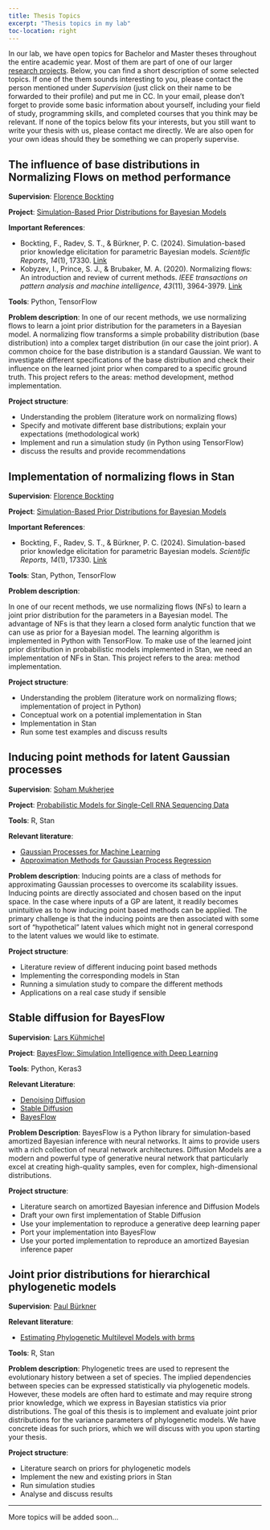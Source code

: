 ```yaml
---
title: Thesis Topics
excerpt: "Thesis topics in my lab"
toc-location: right
---
```


In our lab, we have open topics for Bachelor and Master theses throughout the
entire academic year. Most of them are part of one of our larger 
[research projects](../projects). Below, you can find a short description of some
selected topics. If one of the them sounds interesting to you, please contact the person
mentioned under *Supervision* (just click on their name to be forwarded
to their profile) and put me in CC. In your email, please don't forget to provide
some basic information about yourself, including your field of study,
programming skills, and completed courses that you think may be relevant.
If none of the topics below fits your interests,
but you still want to write your thesis with us, please contact me directly. We are also
open for your own ideas should they be something we can properly supervise.

::: {.callout-note icon=false collapse="true"}
## The influence of base distributions in Normalizing Flows on method performance

**Supervision**: [Florence Bockting](../people#florence-bockting){.btn .btn-outline-primary .btn role="button" .btn-page-header .btn-xs}

**Project**: 
[Simulation-Based Prior Distributions for Bayesian Models](../projects#sbpriors){.btn .btn-outline-primary .btn role="button" .btn-page-header .btn-xs}

**Important References**: 

- Bockting, F., Radev, S. T., & Bürkner, P. C. (2024). Simulation-based prior knowledge elicitation for parametric Bayesian models. _Scientific Reports_, _14_(1), 17330. [Link](https://www.nature.com/articles/s41598-024-68090-7)
- Kobyzev, I., Prince, S. J., & Brubaker, M. A. (2020). Normalizing flows: An introduction and review of current methods. _IEEE transactions on pattern analysis and machine intelligence_, _43_(11), 3964-3979. [Link](https://www.jmlr.org/papers/volume22/19-1028/19-1028.pdf)

**Tools**: Python, TensorFlow

**Problem description**: 
In one of our recent methods, we use normalizing flows to learn a joint prior distribution for the parameters in a Bayesian model. A normalizing flow transforms a simple probability distribution (base distribution) into a complex target distribution (in our case the joint prior). A common choice for the base distribution is a standard Gaussian. We want to investigate different specifications of the base distribution and check their influence on the learned joint prior when compared to a specific ground truth. This project refers to the areas: method development, method implementation.

**Project structure**:

- Understanding the problem (literature work on normalizing flows)
- Specify and motivate different base distributions; explain your expectations (methodological work)
- Implement and run a simulation study (in Python using TensorFlow)
- discuss the results and provide recommendations
:::


::: {.callout-note icon=false collapse="true"}
## Implementation of normalizing flows in Stan

**Supervision**: [Florence Bockting](../people#florence-bockting){.btn .btn-outline-primary .btn role="button" .btn-page-header .btn-xs}

**Project**: 
[Simulation-Based Prior Distributions for Bayesian Models](../projects#sbpriors){.btn .btn-outline-primary .btn role="button" .btn-page-header .btn-xs}

**Important References**: 

- Bockting, F., Radev, S. T., & Bürkner, P. C. (2024). Simulation-based prior knowledge elicitation for parametric Bayesian models. _Scientific Reports_, _14_(1), 17330. [Link](https://www.nature.com/articles/s41598-024-68090-7)

**Tools**: Stan, Python, TensorFlow

**Problem description**: 

In one of our recent methods, we use normalizing flows (NFs) to learn a joint prior distribution for the parameters in a Bayesian model. The advantage of NFs is that they learn a closed form analytic function that we can use as prior for a Bayesian model. The learning algorithm is implemented in Python with TensorFlow.
To make use of the learned joint prior distribution in probabilistic models implemented in Stan, we need an implementation of NFs in Stan. 
This project refers to the area: method implementation.

**Project structure**:

- Understanding the problem (literature work on normalizing flows; implementation of project in Python)
- Conceptual work on a potential implementation in Stan
- Implementation in Stan
- Run some test examples and discuss results
:::


::: {.callout-note icon=false collapse="true"}
## Inducing point methods for latent Gaussian processes

**Supervision**:
[Soham Mukherjee](../people#soham-mukherjee){.btn .btn-outline-primary .btn role="button" .btn-page-header .btn-xs}

**Project**: 
[Probabilistic Models for Single-Cell RNA Sequencing Data](../projects#scrna-models){.btn .btn-outline-primary .btn role="button" .btn-page-header .btn-xs}

**Tools**: R, Stan

**Relevant literature**: 

- [Gaussian Processes for Machine Learning](https://gaussianprocess.org/gpml/)
- [Approximation Methods for Gaussian Process Regression](https://pure.mpg.de/rest/items/item_1790261/component/file_3080680/content) 

**Problem description**: 
Inducing points are a class of methods for approximating Gaussian processes to
overcome its scalability issues. Inducing points are directly associated and
chosen based on the input space. In the case where inputs of a GP are latent, it
readily becomes unintuitive as to how inducing point based methods can be
applied. The primary challenge is that the inducing points are then associated
with some sort of "hypothetical" latent values which might not in general
correspond to the latent values we would like to estimate.

**Project structure**:

- Literature review of different inducing point based methods
- Implementing the corresponding models in Stan
- Running a simulation study to compare the different methods
- Applications on a real case study if sensible
:::


::: {.callout-note icon=false collapse="true"}
## Stable diffusion for BayesFlow

**Supervision**: 
[Lars Kühmichel](../people#lars-kuehmichel){.btn .btn-outline-primary .btn role="button" .btn-page-header .btn-xs}

**Project**: 
[BayesFlow: Simulation Intelligence with Deep Learning](../projects#bayesflow-software){.btn .btn-outline-primary .btn role="button" .btn-page-header .btn-xs}

**Tools**: Python, Keras3

**Relevant Literature**:

- [Denoising Diffusion](https://arxiv.org/abs/2006.11239)
- [Stable Diffusion](https://arxiv.org/abs/2112.10752)
- [BayesFlow](https://arxiv.org/abs/2306.16015)

**Problem Description**:
BayesFlow is a Python library for simulation-based amortized Bayesian inference
with neural networks. It aims to provide users with a rich collection of neural
network architectures. Diffusion Models are a modern and powerful type of
generative neural network that particularly excel at creating high-quality
samples, even for complex, high-dimensional distributions.

**Project structure**:

- Literature search on amortized Bayesian inference and Diffusion Models
- Draft your own first implementation of Stable Diffusion
- Use your implementation to reproduce a generative deep learning paper
- Port your implementation into BayesFlow
- Use your ported implementation to reproduce an amortized Bayesian inference paper
:::

::: {.callout-note icon=false collapse="true"}
## Joint prior distributions for hierarchical phylogenetic models

**Supervision**: 
[Paul Bürkner](../people#paul-buerkner){.btn .btn-outline-primary .btn role="button" .btn-page-header .btn-xs}

**Relevant literature**: 

- [Estimating Phylogenetic Multilevel Models with brms](https://paulbuerkner.com/brms/articles/brms_phylogenetics.html)

**Tools**: R, Stan

**Problem description**: Phylogenetic trees are used to represent the 
evolutionary history between a set of species. The implied dependencies
between species can be expressed statistically via phylogenetic models.
However, these models are often hard to estimate and may require strong
prior knowledge, which we express in Bayesian statistics via prior distributions.
The goal of this thesis is to implement and evaluate joint prior distributions
for the variance parameters of phylogenetic models. We have concrete ideas
for such priors, which we will discuss with you upon starting your thesis.

**Project structure**: 

- Literature search on priors for phylogenetic models
- Implement the new and existing priors in Stan
- Run simulation studies
- Analyse and discuss results
:::


---

More topics will be added soon...


<!--
::: {.callout-note icon=false collapse="true"}
## <TOPIC TITLE>

**Supervision**: 
[<YOUR NAME>](../people#<FILLED BY PAUL>){.btn .btn-outline-primary .btn role="button" .btn-page-header .btn-xs}

**Project**: [<FILLED BY PAUL>](../projects#<FILLED BY PAUL>){.btn .btn-outline-primary .btn role="button" .btn-page-header .btn-xs}

**Relevant literature**: 

- <LINKS OR REFERENCES>

**Tools**: <R, PYTHON, ... >

**Problem description**: <FEW SENTENCES>

**Project structure**: 

- <SHORT BULLET POINT LIST>
:::
-->

